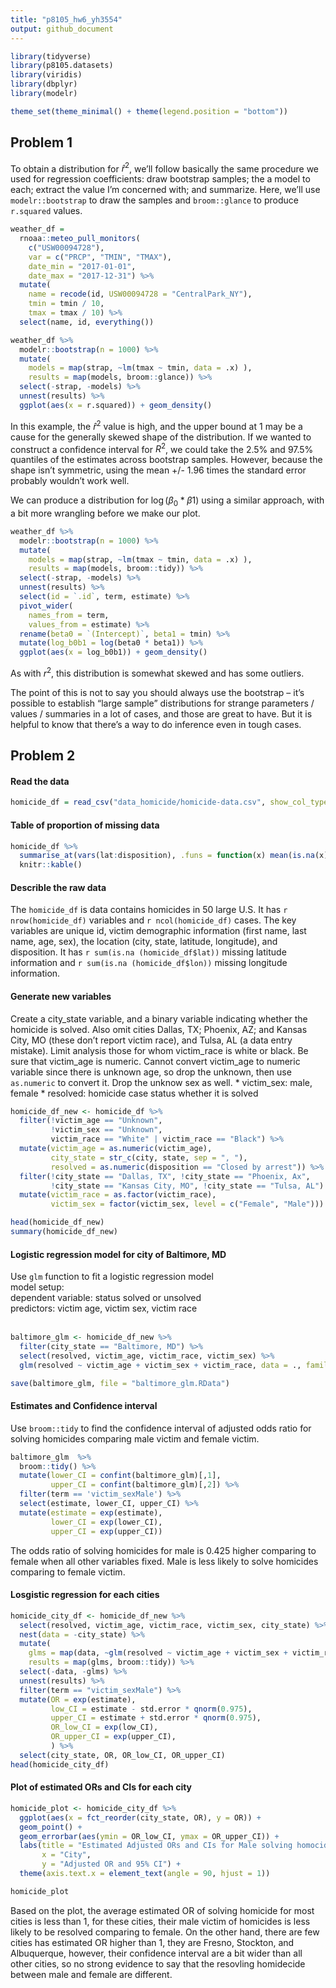 ```yaml
---
title: "p8105_hw6_yh3554"
output: github_document
---
```


```r
library(tidyverse)
library(p8105.datasets)
library(viridis)
library(dbplyr)
library(modelr)

theme_set(theme_minimal() + theme(legend.position = "bottom"))
```


## Problem 1
To obtain a distribution for $\hat{r}^2$, we'll follow basically the same procedure we used for regression coefficients: draw bootstrap samples; the a model to each; extract the value I'm concerned with; and summarize. Here, we'll use `modelr::bootstrap` to draw the samples and `broom::glance` to produce `r.squared` values. 

```r
weather_df = 
  rnoaa::meteo_pull_monitors(
    c("USW00094728"),
    var = c("PRCP", "TMIN", "TMAX"), 
    date_min = "2017-01-01",
    date_max = "2017-12-31") %>%
  mutate(
    name = recode(id, USW00094728 = "CentralPark_NY"),
    tmin = tmin / 10,
    tmax = tmax / 10) %>%
  select(name, id, everything())
```


```r
weather_df %>% 
  modelr::bootstrap(n = 1000) %>% 
  mutate(
    models = map(strap, ~lm(tmax ~ tmin, data = .x) ),
    results = map(models, broom::glance)) %>% 
  select(-strap, -models) %>% 
  unnest(results) %>% 
  ggplot(aes(x = r.squared)) + geom_density()
```

In this example, the $\hat{r}^2$ value is high, and the upper bound at 1 may be a cause for the generally skewed shape of the distribution. If we wanted to construct a confidence interval for $R^2$, we could take the 2.5% and 97.5% quantiles of the estimates across bootstrap samples. However, because the shape isn't symmetric, using the mean +/- 1.96 times the standard error probably wouldn't work well.

We can produce a distribution for $\log(\beta_0 * \beta1)$ using a similar approach, with a bit more wrangling before we make our plot.

```r
weather_df %>% 
  modelr::bootstrap(n = 1000) %>% 
  mutate(
    models = map(strap, ~lm(tmax ~ tmin, data = .x) ),
    results = map(models, broom::tidy)) %>% 
  select(-strap, -models) %>% 
  unnest(results) %>% 
  select(id = `.id`, term, estimate) %>% 
  pivot_wider(
    names_from = term, 
    values_from = estimate) %>% 
  rename(beta0 = `(Intercept)`, beta1 = tmin) %>% 
  mutate(log_b0b1 = log(beta0 * beta1)) %>% 
  ggplot(aes(x = log_b0b1)) + geom_density()
```

As with $r^2$, this distribution is somewhat skewed and has some outliers. 

The point of this is not to say you should always use the bootstrap -- it's possible to establish "large sample" distributions for strange parameters / values / summaries in a lot of cases, and those are great to have. But it is helpful to know that there's a way to do inference even in tough cases. 

## Problem 2

#### Read the data

```r
homicide_df = read_csv("data_homicide/homicide-data.csv", show_col_types = FALSE)
```

#### Table of proportion of missing data

```r
homicide_df %>% 
  summarise_at(vars(lat:disposition), .funs = function(x) mean(is.na(x))) %>%
  knitr::kable()
```

#### Describle the raw data

The `homicide_df` is data contains homicides in 50 large U.S. It has `r nrow(homicide_df)` variables and `r ncol(homicide_df)` cases. The key variables are unique id, victim demographic information (first name, last name, age, sex), the location (city, state, latitude, longitude), and disposition. It has `r sum(is.na (homicide_df$lat))` missing latitude information and `r sum(is.na (homicide_df$lon))` missing longitude information.

#### Generate new variables

Create a city_state variable, and a binary variable indicating whether the homicide is solved. Also omit cities Dallas, TX; Phoenix, AZ; and Kansas City, MO (these don’t report victim race), and Tulsa, AL (a data entry mistake). Limit analysis those for whom victim_race is white or black. Be sure that victim_age is numeric. Cannot convert victim_age to numeric variable since there is unknown age, so drop the unknown, then use `as.numeric` to convert it. Drop the unknow sex as well.
* victim_sex: male, female
* resolved: homicide case status whether it is solved
```r
homicide_df_new <- homicide_df %>%
  filter(!victim_age == "Unknown", 
         !victim_sex == "Unknown",
         victim_race == "White" | victim_race == "Black") %>%
  mutate(victim_age = as.numeric(victim_age),
         city_state = str_c(city, state, sep = ", "),
         resolved = as.numeric(disposition == "Closed by arrest")) %>%
  filter(!city_state == "Dallas, TX", !city_state == "Phoenix, Ax", 
         !city_state == "Kansas City, MO", !city_state == "Tulsa, AL") %>%
  mutate(victim_race = as.factor(victim_race),
         victim_sex = factor(victim_sex, level = c("Female", "Male")))

head(homicide_df_new)
summary(homicide_df_new)
```

#### Logistic regression model for city of Baltimore, MD

Use `glm` function to fit a logistic regression model\
model setup:\
dependent variable: status solved or unsolved\
predictors: victim age, victim sex, victim race\
\
```r
baltimore_glm <- homicide_df_new %>%
  filter(city_state == "Baltimore, MD") %>%
  select(resolved, victim_age, victim_race, victim_sex) %>%
  glm(resolved ~ victim_age + victim_sex + victim_race, data = ., family = binomial(link = "logit"))

save(baltimore_glm, file = "baltimore_glm.RData")
```

#### Estimates and Confidence interval

Use `broom::tidy` to find the confidence interval of adjusted odds ratio for solving homicides comparing male victim and female victim.

```r
baltimore_glm  %>% 
  broom::tidy() %>% 
  mutate(lower_CI = confint(baltimore_glm)[,1],
         upper_CI = confint(baltimore_glm)[,2]) %>% 
  filter(term == 'victim_sexMale') %>% 
  select(estimate, lower_CI, upper_CI) %>% 
  mutate(estimate = exp(estimate),
         lower_CI = exp(lower_CI),
         upper_CI = exp(upper_CI))
```

The odds ratio of solving homicides for male is 0.425 higher comparing to female when all other variables fixed. Male is less likely to solve homicides comparing to female victim.

#### Losgistic regression for each cities

```r
homicide_city_df <- homicide_df_new %>%
  select(resolved, victim_age, victim_race, victim_sex, city_state) %>%
  nest(data = -city_state) %>%
  mutate(
    glms = map(data, ~glm(resolved ~ victim_age + victim_sex + victim_race,  data = ., family = binomial(link = "logit"))),
    results = map(glms, broom::tidy)) %>%
  select(-data, -glms) %>%
  unnest(results) %>% 
  filter(term == "victim_sexMale") %>% 
  mutate(OR = exp(estimate),
         low_CI = estimate - std.error * qnorm(0.975),
         upper_CI = estimate + std.error * qnorm(0.975),
         OR_low_CI = exp(low_CI),
         OR_upper_CI = exp(upper_CI),
         ) %>% 
  select(city_state, OR, OR_low_CI, OR_upper_CI) 
head(homicide_city_df)
```

#### Plot of estimated ORs and CIs for each city

```r
homicide_plot <- homicide_city_df %>%
  ggplot(aes(x = fct_reorder(city_state, OR), y = OR)) +
  geom_point() +
  geom_errorbar(aes(ymin = OR_low_CI, ymax = OR_upper_CI)) +
  labs(title = "Estimated Adjusted ORs and CIs for Male solving homocide comparing to female by city",
       x = "City",
       y = "Adjusted OR and 95% CI") +
  theme(axis.text.x = element_text(angle = 90, hjust = 1))

homicide_plot
```

Based on the plot, the average estimated OR of solving homicide for most cities is less than 1, for these cities, their male victim of homicides is less likely to be resolved comparing to female. On the other hand, there are few cities has estimated OR higher than 1, they are Fresno, Stockton, and Albuquerque, however, their confidence interval are a bit wider than all other cities, so no strong evidence to say that the resovling homidecide between male and female are different.